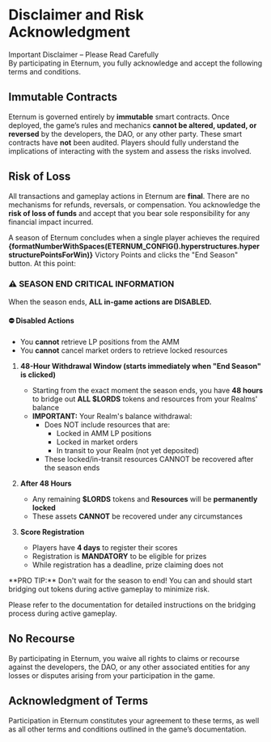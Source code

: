 
# Disclaimer and Risk Acknowledgment

<Callout type="danger">
  Important Disclaimer – Please Read Carefully <br />
  By participating in Eternum, you fully acknowledge and accept the following terms and conditions.
</Callout>

## Immutable Contracts

Eternum is governed entirely by **immutable** smart contracts. Once deployed, the game’s rules and mechanics **cannot be
altered, updated, or reversed** by the developers, the DAO, or any other party. These smart contracts have **not** been
audited. Players should fully understand the implications of interacting with the system and assess the risks involved.

## Risk of Loss

All transactions and gameplay actions in Eternum are **final**. There are no mechanisms for refunds, reversals, or
compensation. You acknowledge the **risk of loss of funds** and accept that you bear sole responsibility for any
financial impact incurred.

A season of Eternum concludes when a single player achieves the required
**{formatNumberWithSpaces(ETERNUM_CONFIG().hyperstructures.hyperstructurePointsForWin)}** Victory Points and clicks the
"End Season" button. At this point:

### ⚠️ SEASON END CRITICAL INFORMATION

When the season ends, **ALL in-game actions are DISABLED.**

#### ⛔️ Disabled Actions

- You **cannot** retrieve LP positions from the AMM
- You **cannot** cancel market orders to retrieve locked resources

1. **48-Hour Withdrawal Window (starts immediately when "End Season" is clicked)**

   - Starting from the exact moment the season ends, you have **48 hours** to bridge out **ALL $LORDS** tokens and
     resources from your Realms' balance
   - **IMPORTANT:** Your Realm's balance withdrawal:
     - Does NOT include resources that are:
       - Locked in AMM LP positions
       - Locked in market orders
       - In transit to your Realm (not yet deposited)
     - These locked/in-transit resources CANNOT be recovered after the season ends

2. **After 48 Hours**

   - Any remaining **$LORDS** tokens and **Resources** will be **permanently locked**
   - These assets **CANNOT** be recovered under any circumstances

3. **Score Registration**
   - Players have **4 days** to register their scores
   - Registration is **MANDATORY** to be eligible for prizes
   - While registration has a deadline, prize claiming does not

<Callout type="warning">
  **PRO TIP:** Don't wait for the season to end! You can and should start bridging out tokens during active gameplay to
  minimize risk.
</Callout>

Please refer to the documentation for detailed instructions on the bridging process during active gameplay.

## No Recourse

By participating in Eternum, you waive all rights to claims or recourse against the developers, the DAO, or any other
associated entities for any losses or disputes arising from your participation in the game.

## Acknowledgment of Terms

Participation in Eternum constitutes your agreement to these terms, as well as all other terms and conditions outlined
in the game’s documentation.
